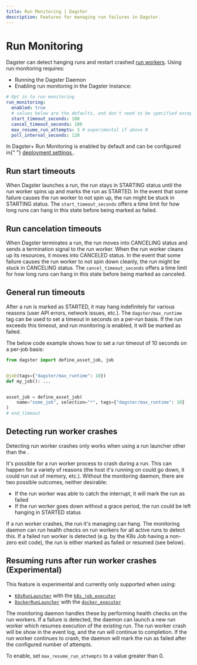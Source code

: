 ```yaml
---
title: Run Monitoring | Dagster
description: Features for managing run failures in Dagster.
---
```


# Run Monitoring

Dagster can detect hanging runs and restart crashed [run workers](/deployment/overview#job-execution-flow). Using run monitoring requires:

- Running the Dagster Daemon
- Enabling run monitoring in the Dagster Instance:

```yaml file=/deploying/dagster_instance/dagster.yaml startafter=start_run_monitoring endbefore=end_run_monitoring
# Opt in to run monitoring
run_monitoring:
  enabled: true
  # values below are the defaults, and don't need to be specified except to override them
  start_timeout_seconds: 180
  cancel_timeout_seconds: 180
  max_resume_run_attempts: 3 # experimental if above 0
  poll_interval_seconds: 120
```

<Note>
  In Dagster+ Run Monitoring is enabled by default and can be configured in{" "}
  <a href="https://docs.dagster.io/dagster-plus/managing-deployments/deployment-settings-reference#dagster-deployment-settings-referenceg">
    deployment settings
  </a>
  .
</Note>

## Run start timeouts

When Dagster launches a run, the run stays in STARTING status until the run worker spins up and marks the run as STARTED. In the event that some failure causes the run worker to not spin up, the run might be stuck in STARTING status. The `start_timeout_seconds` offers a time limit for how long runs can hang in this state before being marked as failed.

## Run cancelation timeouts

When Dagster terminates a run, the run moves into CANCELING status and sends a termination signal to the run worker. When the run worker cleans up its resources, it moves into CANCELED status. In the event that some failure causes the run worker to not spin down cleanly, the run might be stuck in CANCELING status. The `cancel_timeout_seconds` offers a time limit for how long runs can hang in this state before being marked as canceled.

## General run timeouts

After a run is marked as STARTED, it may hang indefinitely for various reasons (user API errors, network issues, etc.). The `dagster/max_runtime` tag can be used to set a timeout in seconds on a per-run basis. If the run exceeds this timeout, and run monitoring is enabled, it will be marked as failed.

The below code example shows how to set a run timeout of 10 seconds on a per-job basis:

```python file=/deploying/monitoring_daemon/run_timeouts.py startafter=start_timeout
from dagster import define_asset_job, job


@job(tags={"dagster/max_runtime": 10})
def my_job(): ...


asset_job = define_asset_job(
    name="some_job", selection="*", tags={"dagster/max_runtime": 10}
)
# end_timeout
```

## Detecting run worker crashes

<Note>
  Detecting run worker crashes only works when using a run launcher other than
  the <PyObject object="DefaultRunLauncher" />.
</Note>

It's possible for a run worker process to crash during a run. This can happen for a variety of reasons (the host it's running on could go down, it could run out of memory, etc.). Without the monitoring daemon, there are two possible outcomes, neither desirable:

- If the run worker was able to catch the interrupt, it will mark the run as failed
- If the run worker goes down without a grace period, the run could be left hanging in STARTED status

If a run worker crashes, the run it's managing can hang. The monitoring daemon can run health checks on run workers for all active runs to detect this. If a failed run worker is detected (e.g. by the K8s Job having a non-zero exit code), the run is either marked as failed or resumed (see below).

## Resuming runs after run worker crashes (Experimental)

This feature is experimental and currently only supported when using:

- [`K8sRunLauncher`](/\_apidocs/libraries/dagster-k8s#dagster_k8s.K8sRunLauncher) with the [`k8s_job_executor`](https://docs.dagster.io/\_apidocs/libraries/dagster-k8s#dagster_k8s.k8s_job_executor)
- [`DockerRunLauncher`](/\_apidocs/libraries/dagster-docker#dagster_docker.DockerRunLauncher) with the [`docker_executor`](https://docs.dagster.io/\_apidocs/libraries/dagster-docker#dagster_docker.docker_executor)

The monitoring daemon handles these by performing health checks on the run workers. If a failure is detected, the daemon can launch a new run worker which resumes execution of the existing run. The run worker crash will be show in the event log, and the run will continue to completion. If the run worker continues to crash, the daemon will mark the run as failed after the configured number of attempts.

To enable, set `max_resume_run_attempts` to a value greater than 0.
